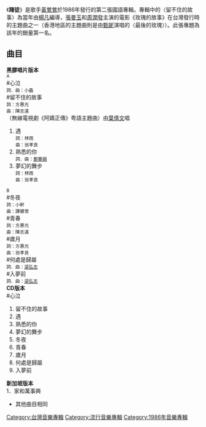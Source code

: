 {{Album infobox | <!-- See Wikipedia:WikiProject_Albums -->
|  Name        = 賭徒
|  Type        = [[專輯|專輯]]
|  Artist      = [[黃鶯鶯|黃鶯鶯]]
|  Cover       =
|  Released    = 1986年
|  Recorded    = 
|  Genre       = [[國語流行音樂|國語流行音樂]]
|  Length      = 40.1分鐘
|  Label       = [[飛碟唱片|飛碟唱片]]
|  Number      =
|  Producer    =陳志遠
|  Last album  = Paradise In My Heart <br />(1986年)
|  This album  = '''賭徒''' <br />(1986年)
|  Next album  =  The Love Inside<br />(1987年)
}}

《'''賭徒'''》是歌手[[黃鶯鶯|黃鶯鶯]]於1986年發行的第二張國語專輯。專輯中的〈留不住的故事〉為當年由[[楊凡|楊凡]]編導，[[張曼玉|張曼玉]]和[[周潤發|周潤發]]主演的電影《玫瑰的故事》在台灣發行時的主題曲之一（香港地區的主題曲則是由[[甄妮|甄妮]]演唱的〈最後的玫瑰〉）。此張專題為該年的銷量第一名。

== 曲目==
'''黑膠唱片版本'''<br />
<span style="font-size:smaller;">A</span><br />
#心泣<br /><span style="font-size:smaller;">詞．曲：小蟲</span><br />
#留不住的故事<br /><span style="font-size:smaller;">詞：方惠光<br />曲：陳志遠</span><br />（無線電視劇《阿嬌正傳》粤語主題曲）由[[葉倩文|葉倩文]]唱
#遇<br /><span style="font-size:smaller;">詞：林雨<br />曲：翁孝良</span><br />
#熟悉的你<br /><span style="font-size:smaller;">詞．曲：[[鄭華娟|鄭華娟]]</span><br />
#夢幻的舞步<br /><span style="font-size:smaller;">詞：林雨<br />曲：翁孝良</span><br />
<span style="font-size:smaller;">B</span><br />
#冬夜<br /><span style="font-size:smaller;">詞：小軒<br />曲：譚健常</span><br />
#青春<br /><span style="font-size:smaller;">詞：方惠光<br />曲：陳志遠</span><br />
#歲月<br /><span style="font-size:smaller;">詞：方惠光<br />曲：翁孝良</span><br />
#何處是歸屬<br /><span style="font-size:smaller;">詞．曲：[[梁弘志|梁弘志]]</span><br />
#入夢前<br /><span style="font-size:smaller;">詞．曲：[[梁弘志|梁弘志]]</span><br />
'''CD版本'''<br />
#心泣
#留不住的故事
#遇
#熟悉的你
#夢幻的舞步
#冬夜
#青春
#歲月
#何處是歸屬
#入夢前

'''新加坡版本'''<br />
1．家和萬事興
*其他曲目相同

[[Category:台灣音樂專輯|Category:台灣音樂專輯]]
[[Category:流行音樂專輯|Category:流行音樂專輯]]
[[Category:1986年音樂專輯|Category:1986年音樂專輯]]
